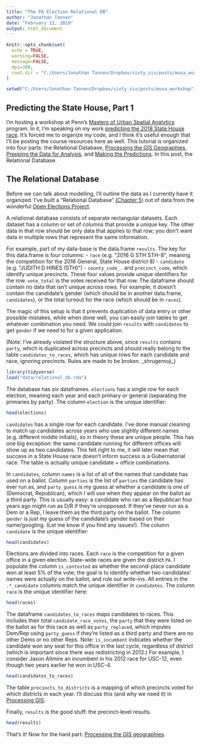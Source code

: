 ```yaml
---
title: "The PA Election Relational DB"
author: "Jonathan Tannen"
date: "February 12, 2019"
output: html_document
---
```


```r
knitr::opts_chunk$set(
  echo = TRUE,
  warning=FALSE,
  message=FALSE,
  dpi=300,
  root.dir = "C:/Users/Jonathan Tannen/Dropbox/sixty_six/posts/musa_workshop/"
)

setwd("C:/Users/Jonathan Tannen/Dropbox/sixty_six/posts/musa_workshop")
```

## Predicting the State House, Part 1
I'm hosting a workshop at Penn's [Masters of Urban Spatial Analytics](https://penniur.upenn.edu/instruction/graduate) program. In it, I'm speaking on my work [predicting the 2018 State House race](https://sixtysixwards.com/home/model-update-is-the-race-really-is-the-race-really-a-tossup-it-depends-on-the-formerly-uncontested-incumbents). It's forced me to organize my code, and I think it's useful enough that I'll be posting the course resources here as well. This tutorial is organized into four parts: the Relational Database, [Processing the GIS Geographies](02_geographies.html), [Prepping the Data for Analysis](03_rectangular_data.html), and [Making the Predictions](04_model.html). In this post, the Relational Database.

## The Relational Database

Before we can talk about modelling, I'll outline the data as I currently have it organized. I've built a "Relational Database" [(Chapter 5)](https://web.stanford.edu/~gentzkow/research/CodeAndData.pdf) out of data from the wonderful [Open Elections Project](https://github.com/openelections/openelections-data-pa). 

A relational database consists of separate rectangular datasets. Each dataset has a column or set of columns that provide a unique key. The other data in that row should be only data that applies to that row; you don't want data in multiple rows that represent the same information.

For example, part of my data-base is the data.frame `results`. The key for this data.frame is four columns: 
- `race` (e.g. \"2016 G STH STH-8\", meaning the competition for the 2016 General, State House district 8)
- `candidate` (e.g. \"JUDITH D HINES (STH)\")
- `county_code_.` and `precinct_code`, which identify unique precincts.
These four values provide unique identifiers for the row. `vote_total` is the votes received for that row. The dataframe should contain no data that isn't unique across rows. For example, it doesn't contain the candidate's gender (which should be in another data.frame, `candidates`), or the total turnout for the race (which should be in `races`). 

The magic of this setup is that it prevents duplication of data entry or other possible mistakes, while when done well, you can easily join tables to get whatever combination you need. We could join `results` with `candidates` to get `gender` if we need to for a given application.

(Note: I've already violated the structure above, since `results` contains `party`, which is duplicated across precincts and should really belong to the table `candidates_to_races`, which has unique rows for each candidate and race, ignoring precincts. Rules are made to be broken. \_shrugemoji\_)

```r
library(tidyverse)
load("data/relational_db.rda")
```

The database has six dataframes. `elections` has a single row for each election, meaning each year and each primary or general (separating the primaries by party). The column `election` is the unique identifier:
```r
head(elections)
```

`candidates` has a single row for each candidate. I've done manual cleaning to match up candidates across years who use slightly different names (e.g. different middle initials), so in theory these are unique people. This has one big exception: the same candidate running for different offices will show up as two candidates. This felt right to me, it will later mean that success in a State House race doesn't inform success is a Gubernatorial race. The table is actually unique candidate + office combinations. 

In `candidates`, column `names` is a list of all of the names that candidate has used on a ballot. Column `parties` is the list of `parties` the candidate has ever run as, and `party_guess` is my guess at whether a candidate is one of (Democrat, Republican), which I will use when they appear on the ballot as a third party. This is usually easy: a candidate who ran as a Republican four years ago might run as D/R if they're unopposed. If they've never run as a Dem or a Rep, I leave them as the third party on the ballot. The column `gender` is just my guess of the candidate's gender based on their name/googling. (Let me know if you find any issues!).  The column `candidate` is the unique identifier:

```r
head(candidates)
```

Elections are divided into races. Each `race` is the competition for a given office in a given election. State-wide races are given the district `PA`. I populate the column `is_contested` as whether the second-place candidate won at least 5% of the vote; the goal is to identify whether two candidates' names were actually on the ballot, and rule out write-ins. All entries in the `.*_candidate` columns match the unique identifier in `candidates`. The column `race` is the unique identifier here:

```r
head(races)
```

The dataframe `candidates_to_races` maps candidates to races. This includes their total `candidate_race_votes`, the `party` that they were listed on the ballot as for this race as well as `party_replaced`, which imputes Dem/Rep using `party_guess` if they're listed as a third party and there are no other Dems or no other Reps. Note: `is_incumbent` indicates whether the candidate won any seat for this office in the last cycle, regardless of district (which is important since there was redistricting in 2012.) For example, I consider Jason Altmire an incumbent in his 2012 race for USC-12, even though two years earlier he won in USC-4. 

```r
head(candidates_to_races)
```

The table `precincts_to_districts` is a mapping of which precincts voted for which districts in each year. I'll discuss this (and why we need it) in [Processing GIS](02_geographies.html).

Finally, `results` is the good stuff: the precinct-level results.
```r
head(results)
```

That's it! Now for the hard part: [Processing the GIS geographies](02_geographies.html).
